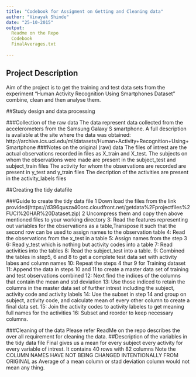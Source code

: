 ```yaml
---
title: "Codebook for Assigment on Getting and Cleaning data"
author: "Vinayak Shinde"
date: "25-10-2015"
output:
  Readme on the Repo
  Codebook
  FinalAverages.txt
  
---
```


## Project Description
Aim of the project is to get the training and test data sets from the experiment 
"Human Activity Recognition Using Smartphones Dataset" combine, clean and then analyse them.

##Study design and data processing

###Collection of the raw data
The data represent data collected from the accelerometers from the Samsung Galaxy S smartphone. A full description is available at the site where the data was obtained: 
http://archive.ics.uci.edu/ml/datasets/Human+Activity+Recognition+Using+Smartphone
###Notes on the original (raw) data 
The files of intrest are
the actual observations recorded in  files as X_train and X_test.
The subjects on whom the observations were made are  present in the subject_test and subject_train files
The activity for whom the observations are recorded are present in y_test and y_train files
The decription of the activities are present in the activity_labels files


##Creating the tidy datafile

###Guide to create the tidy data file
1 Down load the files from the link provided(https://d396qusza40orc.cloudfront.net/getdata%2Fprojectfiles%2FUCI%20HAR%20Dataset.zip)
2 Uncompress them and copy then above mentioned files to your working directory
3: Read the features representing out variables for the observations as a table,Transpose it such that the second row can be used to assign names to the observation table
4: Read the observations from the x_test in a table
5: Assign names from the step 3
6: Read y_test which is nothing but activity codes into a table
7: Read activities into the tables
8: Read the subject_test into a table.
9: Combined the tables in step5, 6 and 8 to get a complete test data set with activity labes and column names
10: Repeat the steps 4 thur 9 for Training dataset
11: Append the data in steps 10 and 11 to create a master data set of training and test observations combined
12: Next find the indices of the columns that contain the mean and std deviation
13: Use those indiced to retain the columns in the master data set of further intrest including the subject, activity code and activity labels
14: Use the subset in step 14 and group on subject, activity code, and calculate mean of every other column to create a final data set.
15: Join the activity codes to activity labeles to get meaning full names for the activities
16: Subset and reorder to keep necessary columns.

###Cleaning of the data
Please refer ReadMe on the repo describes the over all requirement for cleaning the data.
##Description of the variables in the tidy data file
Final gives us a mean for every subject every activity for every variable of intrest.
 It contains 40 rows with 82 columns
 Note the COLUMN NAMES HAVE NOT BEING CHANGED INTENTIONALLY FROM ORIGINAL as Average of a mean column or stad deviation column would not mean any thing.
